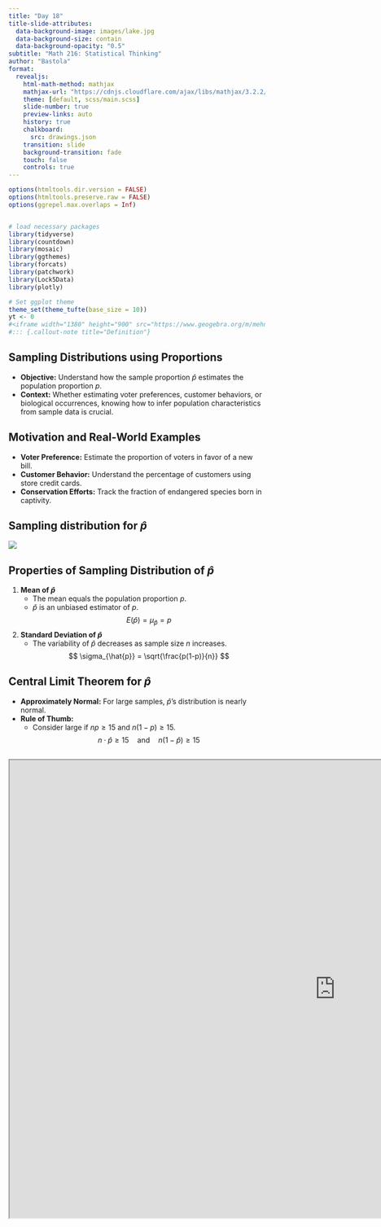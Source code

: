 ```yaml
---
title: "Day 18"
title-slide-attributes:
  data-background-image: images/lake.jpg
  data-background-size: contain
  data-background-opacity: "0.5"
subtitle: "Math 216: Statistical Thinking"
author: "Bastola"
format:
  revealjs:
    html-math-method: mathjax
    mathjax-url: "https://cdnjs.cloudflare.com/ajax/libs/mathjax/3.2.2/MathJax.js" 
    theme: [default, scss/main.scss]
    slide-number: true
    preview-links: auto
    history: true
    chalkboard: 
      src: drawings.json
    transition: slide
    background-transition: fade    
    touch: false
    controls: true
---
```


```r
options(htmltools.dir.version = FALSE)
options(htmltools.preserve.raw = FALSE)
options(ggrepel.max.overlaps = Inf)


# load necessary packages
library(tidyverse)
library(countdown)
library(mosaic)
library(ggthemes)
library(forcats)
library(patchwork)
library(Lock5Data)
library(plotly)

# Set ggplot theme
theme_set(theme_tufte(base_size = 10))
yt <- 0
#<iframe width="1380" height="900" src="https://www.geogebra.org/m/mehn8u8s"></iframe>
#::: {.callout-note title="Definition"}
```



## Sampling Distributions using Proportions {.font80}


::: cle13

- **Objective:** Understand how the sample proportion $\hat{p}$ estimates the population proportion $p$.
- **Context:** Whether estimating voter preferences, customer behaviors, or biological occurrences, knowing how to infer population characteristics from sample data is crucial.
:::


## Motivation and Real-World Examples {.font80}

::: cle10
- **Voter Preference:** Estimate the proportion of voters in favor of a new bill.
- **Customer Behavior:** Understand the percentage of customers using store credit cards.
- **Conservation Efforts:** Track the fraction of endangered species born in captivity.
:::



## Sampling distribution for $\hat{p}$ {.font80}

![](images/hist6.5.png)

## Properties of Sampling Distribution of $\hat{p}$ {.font70}

::: cle13
1. **Mean of $\hat{p}$**
   - The mean equals the population proportion $p$.
   - $\hat{p}$ is an unbiased estimator of $p$.
   $$ E(\hat{p}) = \mu_{\hat{p}} = p $$

2. **Standard Deviation of $\hat{p}$**
   - The variability of $\hat{p}$ decreases as sample size $n$ increases.
   $$ \sigma_{\hat{p}} = \sqrt{\frac{p(1-p)}{n}} $$
:::


## Central Limit Theorem for $\hat{p}$ {.font80}

::: cle13
- **Approximately Normal:** For large samples, $\hat{p}$'s distribution is nearly normal.
- **Rule of Thumb:**
  - Consider large if $np \geq 15$ and $n(1-p) \geq 15$.
  $$ n \cdot \hat{p} \geq 15 \quad \text{and} \quad n(1-\hat{p}) \geq 15 $$
:::


## {.font80}

<iframe width="1280" height="900" src="https://shinylive.io/r/app/#h=0&code=NobwRAdghgtgpmAXGKAHVA6ASmANGAYwHsIAXOMpMAGwEsAjAJykYE8AKAZwAtaJWAlAB0IdJiw4BzSampFSAJmGiGzNl179S3OPE7KRAYgAEAETgAzPnGMBVAJIiArrWMAeALTGL1FwBMABShJOHYRY2NtXRsAXmMePlYo+DCwHyhSalYhMAFcYxNbTj5JSJ1jAHJ0zNYKsujvIkZjACEieU5SZlRwyNpMuCCIOGpUgMYiVCbSWhJjAGVYWRKzWk7GBicZufnaGCdqDKacvN7ivzh6FgAZKFYiLbCICIjzy5YhkaeXl846C8Y9ggqEeOU4S2ocF2AC84Dl8jlFjBZDYYXC8MYYHxjHEAIwABnyMCgAA8ccYAKz4wnGABuUF8sWMBPxp2eP3i-zggOBoLAXScgwmU0Y2wg8OMOQAKoxBcZUMLprNnkQLPEnAQCHBOJxtRKsc84jTiWS8flOnBUOT8Rh8bj8vTGdaMBS2RzObQAUCQaRUhAnDAkSjOBKcgA5AP0bnGVXxCHayJEYx+ZgAd0Q+uxeONpPJLJpjrl2dZuF6PygBDFLS2pBIqRTUFTATkpFDYFMadW602YpOZeMbpexL4n1G-YisnkAHktj7UuDkXQIJJTGtSM35H32RFlDuRAYICZzFZhvFubTo3JJLQCCJdYwL81PN4nBBK8r2HwffkHqQfQJjBAXoTCwOAKxmC9jDgEkFW1Yo5gsJpjBCYZmBmZdkwyKBjCuXU-BjZ4nHvYwvy2TgY2aC4LCgA5SBDdkUO5DI4FMLD3C8RgwPfC92CA7dMQyDYSXYRh6D4IgYE-XlSAAEn9QN43IgAqEjpJkhcUTRfJ7VUn0ZIFIVJiVEg8klfj3WMN8iGoclSNkjTIS0nDWAmVNySlLBbAAUV3YwAF9fOA4xQIgAF5RbVT+loBksmMVN+m4ZNLBo6hSEw0goF6X89IckpV06Dc0ufTjQu5QreP7Pw2OfRi0JYrD2AAgo7F1epjE48DaEgxDmj4KKGWMKBQvVehdQAR0FMh0uw2qMmVfsNPY9qiFTABZMCIE4dgqoy3yIngIaAH1FufA6IC4JY9viPxjqWJbOD8C7kSu-tpEnX0dqgDALGYFINNMqBtXYU042egCAGpx2QuAJMO3hOiISRfvYQGttYckMAwC5Nv6VhMdMsTNvJABmGkrGoGy4jBcgRnoRkJWIORmipsA6YrABrE5jEh8zodh7HilIDhGaQlnOL8CVilhPMIahkJYdpJdQhJPhyEYLVUDSuIztu5F8hF5nJTASRrOxiYJYxJWhdQJkciqng4At81aGlvFZd5+WYEOxXrGB1XuQ1rXMQ23WrXB67Q-16zRaNk3qDNogneMK3WBt8k7fkcgk6lplcXd91Pe9pW-bIAPLSDnXFq8B7I+MA30+N02KHNiUU7Tlm-Ezx3JZd3P845Q5RvYGYBgboMl1KfKuh7ZUYzVKIFnjYxxiM0V5rwKGORBxEl5XkVewxdGWfMHGha5nn3SGiB5GY1JyBJVsMRByulnyI-jBpQeRnJVAoAtVJ1pDRxBKCYr5Hovz1sYAALKZHILw2zzFMMAjEoDQpcBuhpfIMDYG8wshEWkAArIiQcPC4hdFHJmDdxY91dsYAAbL5AKvQgq2FQDtGw70CI4RrHMAgdACCc3ZEQUa544BeQvGQKSekGxNhbPkPiPxspbHUhCPKa5CpLRKgCcqCiOSfSWrNcgrEMqNQiCYLym0nCcW8JxHg00SLkSIo7KCFZEozHgG1egPDnhrDrvw9m3deYnQ4itQBm1tpYSuvtEOwTg5DSeqgKJEdYkPQSUkuWMgWwRIyt9X6oR-r5FRsDck-1+4Fxhl7eGtYkawBRkDd+mMBa43xvkQm5E4ik3yOTSmRsLS03phieuLM2YCPPpvPmXsmlC3YEMo21CMQ5xltzcZhcfbDBLmrQO5IIGoAoTHHIccE5JzbrbMA9sdDZ17ksi+FlVnFxVqXdW5dtkxLuuHGumC67R0NgcpuEAW6W2sNbU5ndSBZxoX3ZZuCJlF19g8zZzztavORMYauGDX5fMoSzQ5zdE6tyBanEFXdLm0LzlCvBg8toj0hGPVRGEp4bC8WKOebVx42D3sZcUG9oVb1pYudlio14kAlO-HIJ9BbZFyOSiyV8b7kDvtBR++Rn7It2cYd+n8oBRh6b-f+OQwnIPyKg8BqqsGwLAPAjEiIkExBAQ8NBHyMXYIRDyvBhDiHklIeQzF+ywDzOdrQhh-YmHshDX5EQRhgqvjamgZYBA5rCs2poVgABBdA7AXDmlEYwZQYA-IAF0gA"></iframe>



